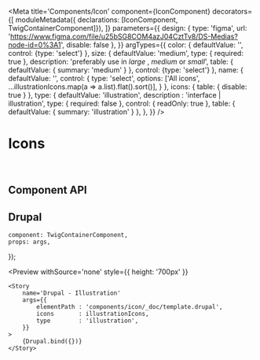 


<Meta
    title='Components/Icon'
    component={IconComponent}
    decorators={[
        moduleMetadata({ declarations: [IconComponent, TwigContainerComponent]}),
    ]}
    parameters={{
        design: {
            type: 'figma',
            url: 'https://www.figma.com/file/u25bSG8COM4azJ04CztTv8/DS-Medias?node-id=0%3A1',
            disable: false
        },
    }}
    argTypes={{
        color: {
            defaultValue: '',
            control: {type: 'select'}
        },
        size: {
            defaultValue: 'medium',
            type: { required: true },
            description: 'preferably use in  *large* , *medium* or *small*',
            table: { defaultValue: { summary: 'medium' } },
            control: {type: 'select'}
        },
        name: {
            defaultValue: '',
            control: {
                type: 'select',
                options: ['All icons', ...illustrationIcons.map(a => a.list).flat().sort()],
            }
        },
        icons: {
            table: { disable: true }
        },
        type: {
            defaultValue: 'illustration',
            description : 'interface | illustration',
            type: { required: false },
            control: {
                readOnly: true
            },
            table: { defaultValue: { summary: 'illustration' } },
        },
    }}
/>


# Icons

<br/>



## Component API

<Props of={IconComponent} />



## Drupal

    component: TwigContainerComponent,
    props: args,
});

<Preview
    withSource='none'
    style={{ height: '700px' }}
>
    <Story
        name='Drupal - Illustration'
        args={{
            elementPath : 'components/icon/_doc/template.drupal',
            icons       : illustrationIcons,
            type        : 'illustration',
        }}
    >
        {Drupal.bind({})}
    </Story>
</Preview>
